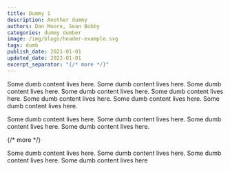 ```yaml
---
title: Dummy 1
description: Another dummy
authors: Dan Moore, Sean Bobby
categories: dummy dumber
image: /img/blogs/header-example.svg
tags: dumb
publish_date: 2021-01-01
updated_date: 2022-01-01
excerpt_separator: "{/* more */}"
---
```


Some dumb content lives here. Some dumb content lives here. Some dumb content lives here. Some dumb content lives here. Some dumb content lives here. Some dumb content lives here. Some dumb content lives here. Some dumb content lives here.

Some dumb content lives here. Some dumb content lives here. Some dumb content lives here. Some dumb content lives here.

{/* more */}

Some dumb content lives here. Some dumb content lives here. Some dumb content lives here. Some dumb content lives here